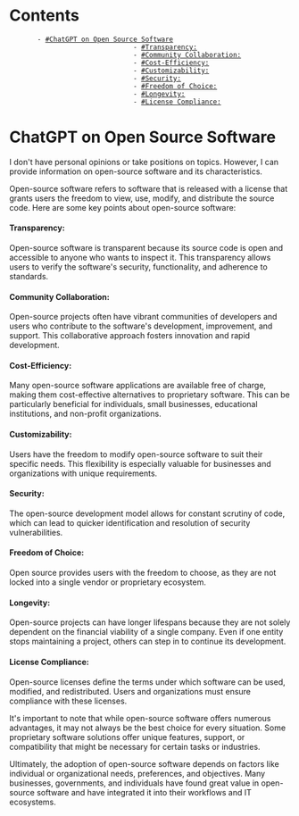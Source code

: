 = Contents =
        - [[#ChatGPT on Open Source Software]]
                                - [[#Transparency:]]
                                - [[#Community Collaboration:]]
                                - [[#Cost-Efficiency:]]
                                - [[#Customizability:]]
                                - [[#Security:]]
                                - [[#Freedom of Choice:]]
                                - [[#Longevity:]]
                                - [[#License Compliance:]]

= ChatGPT on Open Source Software =

I don't have personal opinions or take positions on topics. However, I can provide information on open-source software and its characteristics.

Open-source software refers to software that is released with a license that grants users the freedom to view, use, modify, and distribute the source code. Here are some key points about open-source software:

==== Transparency: ====  
Open-source software is transparent because its source code is open and accessible to anyone who wants to inspect it. This transparency allows users to verify the software's security, functionality, and adherence to standards.

==== Community Collaboration: ==== 
Open-source projects often have vibrant communities of developers and users who contribute to the software's development, improvement, and support. This collaborative approach fosters innovation and rapid development.

==== Cost-Efficiency: ==== 
Many open-source software applications are available free of charge, making them cost-effective alternatives to proprietary software. This can be particularly beneficial for individuals, small businesses, educational institutions, and non-profit organizations.

==== Customizability: ==== 
Users have the freedom to modify open-source software to suit their specific needs. This flexibility is especially valuable for businesses and organizations with unique requirements.

==== Security: ==== 
The open-source development model allows for constant scrutiny of code, which can lead to quicker identification and resolution of security vulnerabilities.

==== Freedom of Choice: ==== 
Open source provides users with the freedom to choose, as they are not locked into a single vendor or proprietary ecosystem.

==== Longevity: ==== 
Open-source projects can have longer lifespans because they are not solely dependent on the financial viability of a single company. Even if one entity stops maintaining a project, others can step in to continue its development.

==== License Compliance: ==== 
Open-source licenses define the terms under which software can be used, modified, and redistributed. Users and organizations must ensure compliance with these licenses.




It's important to note that while open-source software offers numerous advantages, it may not always be the best choice for every situation. Some proprietary software solutions offer unique features, support, or compatibility that might be necessary for certain tasks or industries.

Ultimately, the adoption of open-source software depends on factors like individual or organizational needs, preferences, and objectives. Many businesses, governments, and individuals have found great value in open-source software and have integrated it into their workflows and IT ecosystems.
